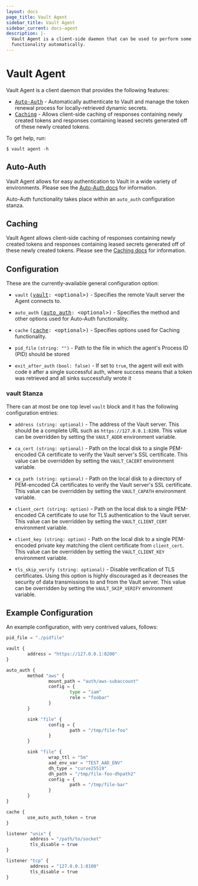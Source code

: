 ```yaml
---
layout: docs
page_title: Vault Agent
sidebar_title: Vault Agent
sidebar_current: docs-agent
description: |-
  Vault Agent is a client-side daemon that can be used to perform some Vault
  functionality automatically.
---
```


# Vault Agent

Vault Agent is a client daemon that provides the following features:

- <tt>[Auto-Auth][autoauth]</tt> - Automatically authenticate to Vault and manage the token renewal process for locally-retrieved dynamic secrets.
- <tt>[Caching][caching]</tt> - Allows client-side caching of responses containing newly created tokens and responses containing leased secrets generated off of these newly created tokens.

To get help, run:

```text
$ vault agent -h
```

## Auto-Auth

Vault Agent allows for easy authentication to Vault in a wide variety of
environments. Please see the [Auto-Auth docs][autoauth]
for information.

Auto-Auth functionality takes place within an `auto_auth` configuration stanza.

## Caching

Vault Agent allows client-side caching of responses containing newly created tokens
and responses containing leased secrets generated off of these newly created tokens.
Please see the [Caching docs][caching] for information.

## Configuration

These are the currently-available general configuration option:

- `vault` <tt>([vault][vault]: \<optional\>)</tt> - Specifies the remote Vault server the Agent connects to.

- `auto_auth` <tt>([auto_auth][autoauth]: \<optional\>)</tt> - Specifies the method and other options used for Auto-Auth functionality.

- `cache` <tt>([cache][caching]: \<optional\>)</tt> - Specifies options used for Caching functionality.

- `pid_file` `(string: "")` - Path to the file in which the agent's Process ID
  (PID) should be stored

- `exit_after_auth` `(bool: false)` - If set to `true`, the agent will exit
  with code `0` after a single successful auth, where success means that a
  token was retrieved and all sinks successfully wrote it

### vault Stanza

There can at most be one top level `vault` block and it has the following
configuration entries:

- `address (string: optional)` - The address of the Vault server. This should
  be a complete URL such as `https://127.0.0.1:8200`. This value can be
  overridden by setting the `VAULT_ADDR` environment variable.

- `ca_cert (string: optional)` - Path on the local disk to a single PEM-encoded
  CA certificate to verify the Vault server's SSL certificate. This value can
  be overridden by setting the `VAULT_CACERT` environment variable.

- `ca_path (string: optional)` - Path on the local disk to a directory of
  PEM-encoded CA certificates to verify the Vault server's SSL certificate.
  This value can be overridden by setting the `VAULT_CAPATH` environment
  variable.

- `client_cert (string: option)` - Path on the local disk to a single
  PEM-encoded CA certificate to use for TLS authentication to the Vault server.
  This value can be overridden by setting the `VAULT_CLIENT_CERT` environment
  variable.

- `client_key (string: option)` - Path on the local disk to a single
  PEM-encoded private key matching the client certificate from `client_cert`.
  This value can be overridden by setting the `VAULT_CLIENT_KEY` environment
  variable.

- `tls_skip_verify (string: optional)` - Disable verification of TLS
  certificates. Using this option is highly discouraged as it decreases the
  security of data transmissions to and from the Vault server. This value can
  be overridden by setting the `VAULT_SKIP_VERIFY` environment variable.

## Example Configuration

An example configuration, with very contrived values, follows:

```python
pid_file = "./pidfile"

vault {
        address = "https://127.0.0.1:8200"
}

auto_auth {
        method "aws" {
                mount_path = "auth/aws-subaccount"
                config = {
                        type = "iam"
                        role = "foobar"
                }
        }

        sink "file" {
                config = {
                        path = "/tmp/file-foo"
                }
        }

        sink "file" {
                wrap_ttl = "5m"
                aad_env_var = "TEST_AAD_ENV"
                dh_type = "curve25519"
                dh_path = "/tmp/file-foo-dhpath2"
                config = {
                        path = "/tmp/file-bar"
                }
        }
}

cache {
        use_auto_auth_token = true
}

listener "unix" {
         address = "/path/to/socket"
         tls_disable = true
}

listener "tcp" {
         address = "127.0.0.1:8100"
         tls_disable = true
}
```

[vault]: /docs/agent/index.html#vault-stanza
[autoauth]: /docs/agent/autoauth/index.html
[caching]: /docs/agent/caching/index.html
